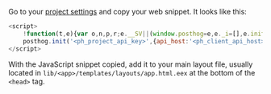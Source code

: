 Go to your [project settings](https://us.posthog.com/settings/project#snippet) and copy your web snippet. It looks like this:

```js
<script>
    !function(t,e){var o,n,p,r;e.__SV||(window.posthog=e,e._i=[],e.init=function(i,s,a){function g(t,e){var o=e.split(".");2==o.length&&(t=t[o[0]],e=o[1]),t[e]=function(){t.push([e].concat(Array.prototype.slice.call(arguments,0)))}}(p=t.createElement("script")).type="text/javascript",p.crossOrigin="anonymous",p.async=!0,p.src=s.api_host.replace(".i.posthog.com","-assets.i.posthog.com")+"/static/array.js",(r=t.getElementsByTagName("script")[0]).parentNode.insertBefore(p,r);var u=e;for(void 0!==a?u=e[a]=[]:a="posthog",u.people=u.people||[],u.toString=function(t){var e="posthog";return"posthog"!==a&&(e+="."+a),t||(e+=" (stub)"),e},u.people.toString=function(){return u.toString(1)+".people (stub)"},o="init capture register register_once register_for_session unregister unregister_for_session getFeatureFlag getFeatureFlagPayload isFeatureEnabled reloadFeatureFlags updateEarlyAccessFeatureEnrollment getEarlyAccessFeatures on onFeatureFlags onSessionId getSurveys getActiveMatchingSurveys renderSurvey canRenderSurvey getNextSurveyStep identify setPersonProperties group resetGroups setPersonPropertiesForFlags resetPersonPropertiesForFlags setGroupPropertiesForFlags resetGroupPropertiesForFlags reset get_distinct_id getGroups get_session_id get_session_replay_url alias set_config startSessionRecording stopSessionRecording sessionRecordingStarted captureException loadToolbar get_property getSessionProperty createPersonProfile opt_in_capturing opt_out_capturing has_opted_in_capturing has_opted_out_capturing clear_opt_in_out_capturing debug".split(" "),n=0;n<o.length;n++)g(u,o[n]);e._i.push([i,s,a])},e.__SV=1)}(document,window.posthog||[]);
    posthog.init('<ph_project_api_key>',{api_host:'<ph_client_api_host>', defaults: '<ph_posthog_js_defaults>' })
</script>
```

With the JavaScript snippet copied, add it to your main layout file, usually located in `lib/<app>/templates/layouts/app.html.eex` at the bottom of the `<head>` tag.


